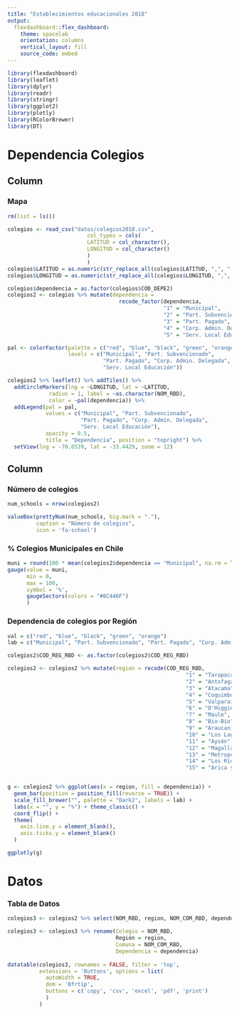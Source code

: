```yaml
---
title: "Establecimientos educacionales 2018"
output: 
  flexdashboard::flex_dashboard:
    theme: spacelab
    orientation: columns
    vertical_layout: fill
    source_code: embed
---
```


```r
library(flexdashboard)
library(leaflet)
library(dplyr)
library(readr)
library(stringr)
library(ggplot2)
library(plotly)
library(RColorBrewer)
library(DT)
```

Dependencia Colegios
================================

Column {data-width=650}
-----------------------------------------------------------------------

### Mapa

```r
rm(list = ls())

colegios <- read_csv("datos/colegios2018.csv", 
                         col_types = cols(
                         LATITUD = col_character(),
                         LONGITUD = col_character()
                         )
                         )
colegios$LATITUD = as.numeric(str_replace_all(colegios$LATITUD, ",", "."))
colegios$LONGITUD = as.numeric(str_replace_all(colegios$LONGITUD, ",", "."))

colegios$dependencia = as.factor(colegios$COD_DEPE2)
colegios2 <- colegios %>% mutate(dependencia = 
                                   recode_factor(dependencia, 
                                                 "1" = "Municipal", 
                                                 "2" = "Part. Subvencionado", 
                                                 "3" = "Part. Pagado", 
                                                 "4" = "Corp. Admin. Delegada", 
                                                 "5" = "Serv. Local Educación"))

pal <- colorFactor(palette = c("red", "blue", "black", "green", "orange"), 
                   levels = c("Municipal", "Part. Subvencionado", 
                              "Part. Pagado", "Corp. Admin. Delegada", 
                              "Serv. Local Educación"))

colegios2 %>% leaflet() %>% addTiles() %>%
  addCircleMarkers(lng = ~LONGITUD, lat = ~LATITUD, 
             radius = 1, label = ~as.character(NOM_RBD), 
             color = ~pal(dependencia)) %>%
  addLegend(pal = pal,
            values = c("Municipal", "Part. Subvencionado", 
                       "Part. Pagado", "Corp. Admin. Delegada", 
                       "Serv. Local Educación"),
            opacity = 0.5, 
            title = "Dependencia", position = "topright") %>%
  setView(lng = -70.6539, lat = -33.4429, zoom = 12)
```

Column {data-width=350}
-----------------------------------------------------------------------

### Número de colegios

```r
num_schools = nrow(colegios2)

valueBox(prettyNum(num_schools, big.mark = "."),
         caption = "Número de colegios", 
         icon = 'fa-school')
```

### % Colegios Municipales en Chile

```r
muni = round(100 * mean(colegios2$dependencia == "Municipal", na.rm = TRUE),1)
gauge(value = muni,
      min = 0,
      max = 100,
      symbol = '%', 
      gaugeSectors(colors = "#8C446F")
      ) 
```

### Dependencia de colegios por Región

```r
val = c("red", "blue", "black", "green", "orange") 
lab = c("Municipal", "Part. Subvencionado", "Part. Pagado", "Corp. Admin. Delegada", "Serv. Local Educación")

colegios2$COD_REG_RBD <- as.factor(colegios2$COD_REG_RBD)

colegios2 <- colegios2 %>% mutate(region = recode(COD_REG_RBD, 
                                                        "1" = "Tarapacá", 
                                                        "2" = "Antofagasta", 
                                                        "3" = "Atacama", 
                                                        "4" = "Coquimbo", 
                                                        "5" = "Valparaíso",
                                                        "6" = "O'Higgins",
                                                        "7" = "Maule",
                                                        "8" = "Bio-Bío",
                                                        "9" = "Araucanía",
                                                        "10" = "Los Lagos",
                                                        "11" = "Aysén", 
                                                        "12" = "Magallanes",
                                                        "13" = "Metropolitana",
                                                        "14" = "Los Ríos",
                                                        "15" = "Arica y Parinacota"))


g <- colegios2 %>% ggplot(aes(x = region, fill = dependencia)) +  
  geom_bar(position = position_fill(reverse = TRUE)) +
  scale_fill_brewer("", palette = "Dark2", labels = lab) +
  labs(x = "", y = "%") + theme_classic() + 
  coord_flip() +
  theme(
    axis.line.y = element_blank(), 
    axis.ticks.y = element_blank()
  )

ggplotly(g)
```

Datos
================================

### Tabla de Datos

```r
colegios3 <- colegios2 %>% select(NOM_RBD, region, NOM_COM_RBD, dependencia)

colegios3 <- colegios3 %>% rename(Colegio = NOM_RBD,
                                  Región = region,
                                  Comuna = NOM_COM_RBD,
                                  Dependencia = dependencia)
  
datatable(colegios3, rownames = FALSE, filter = 'top',
          extensions = 'Buttons', options = list(
            autoWidth = TRUE,
            dom = 'Bfrtip',
            buttons = c('copy', 'csv', 'excel', 'pdf', 'print')
            )
          )
```